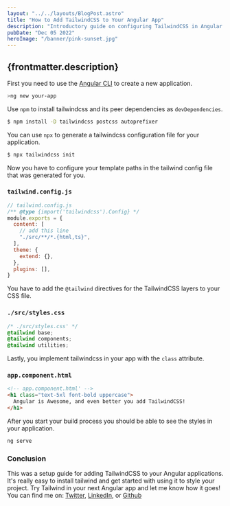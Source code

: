 ---
layout: "../../layouts/BlogPost.astro"
title: "How to Add TailwindCSS to Your Angular App"
description: "Introductory guide on configuring TailwindCSS in Angular applications"
pubDate: "Dec 05 2022"
heroImage: "/banner/pink-sunset.jpg"
---

## {frontmatter.description}

First you need to use the [Angular CLI](https://angular.io/cli) to create a new application.

```sh
>ng new your-app
```

Use `npm` to install tailwindcss and its peer dependencies as `devDependencies`.

```sh
$ npm install -D tailwindcss postcss autoprefixer
```

You can use `npx` to generate a tailwindcss configuration file for your application.

```sh
$ npx tailwindcss init
```

Now you have to configure your template paths in the tailwind config file that was generated for you.

### `tailwind.config.js`

```js
// tailwind.config.js
/** @type {import('tailwindcss').Config} */
module.exports = {
  content: [
    // add this line
    "./src/**/*.{html,ts}",
  ],
  theme: {
    extend: {},
  },
  plugins: [],
}
```

You have to add the `@tailwind` directives for the TailwindCSS layers to your CSS file.

### `./src/styles.css`

```css
/* ./src/styles.css' */
@tailwind base;
@tailwind components;
@tailwind utilities;
```

Lastly, you implement tailwindcss in your app with the `class` attribute.

### `app.component.html`

```html
<!-- app.component.html' -->
<h1 class="text-5xl font-bold uppercase">
  Angular is Awesome, and even better you add TailwindCSS!
</h1>
```

After you start your build process you should be able to see the styles in your application.

```sh
ng serve
```

### Conclusion

This was a setup guide for adding TailwindCSS to your Angular applications. It's really easy to install tailwind and get started with using it to style your project. Try Tailwind in your next Angular app and let me know how it goes! You can find me on: <a href="https://twitter.com/ronjtech" target="_blank" rel="noreferrer noopener">Twitter</a>, <a href="https://www.linkedin.com/in/ronjf/" target="_blank" rel="noreferrer noopener">LinkedIn</a>, or <a href="https://github.com/ronthetech" target="_blank" rel="noreferrer noopener">Github</a>
